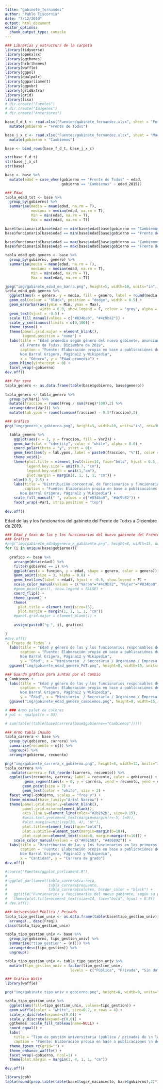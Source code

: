 ```yaml
---
title: "gabinete_fernandez"
author: "Pablo Tiscornia"
date: "7/12/2019"
output: html_document
editor_options: 
  chunk_output_type: console
---
```



```r
### Librerías y estructura de la carpeta
library(tidyverse)
library(openxlsx)
library(ggthemes)
library(hrbrthemes)
library(waffle)
library(ggpol)
library(qualpalr)
library(ggparliament)
library(ggpubr)
library(gridExtra)
library(grid)
library(lisa)
# dir.create("Fuentes")
# dir.create("Imágenes")
# dir.create("Anteriores")
```

```r
base_f_d_t <- read.xlsx("Fuentes/gabinete_fernandez.xlsx", sheet = "Fernandez_datos") %>% 
  mutate(gobierno = "Frente de Todxs")

base_j_x_c <- read.xlsx("Fuentes/gabinete_fernandez.xlsx", sheet = "Macri_datos") %>% 
  mutate(gobierno = "Cambiemos")

base <- bind_rows(base_f_d_t, base_j_x_c)

str(base_f_d_t)
str(base_j_x_c)
str(base)

base <- base %>% 
  mutate(edad = case_when(gobierno == "Frente de Todxs" ~ edad,
                          gobierno == "Cambiemos" ~ edad_2015))

```

```r
### Edad
tabla_edad_tot <- base %>% 
  group_by(gobierno) %>% 
  summarise(media = mean(edad, na.rm = T),
            mediana = median(edad, na.rm = T),
            Min = min(edad, na.rm = T),
            Max = max(edad, na.rm = T))

base$funcionario[base$edad == min(base$edad[base$gobierno == "Cambiemos"], na.rm = TRUE)]
base$funcionario[base$edad == min(base$edad[base$gobierno == "Frente de Todxs"], na.rm = TRUE)]

base$funcionario[base$edad == max(base$edad[base$gobierno == "Cambiemos"], na.rm = TRUE)]
base$funcionario[base$edad == max(base$edad[base$gobierno == "Frente de Todxs"], na.rm = TRUE)]

tabla_edad_gob_genero <- base %>% 
  group_by(gobierno, genero) %>% 
  summarise(media = mean(edad, na.rm = T),
            mediana = median(edad, na.rm = T),
            Min = min(edad, na.rm = T),
            Max = max(edad, na.rm = T))
```

```r
jpeg("img/gabinete_edad_en_barra.png", height=5, width=10, units="in", res=300)
tabla_edad_gob_genero %>% 
  ggplot(aes(x = genero, y = media, fill = genero, label = round(media,1))) +
  geom_col(colour = "black", position = "dodge", width = 0.5) +
  geom_errorbar(aes(ymin = Min, ymax = Max), 
                width = 0.3, show.legend = F, colour = "grey", alpha = 0.7) +
  geom_text(vjust = -0.5) +
  scale_fill_manual(values = c("#834ba0", "#4c9b82")) +
  scale_y_continuous(limits = c(0,100)) +
  theme_ipsum() +
  theme(panel.grid.major = element_blank(),
        legend.position = "none") +
  labs(title = "Edad promedio según género del nuevo gabinete, anunciado por 
       el Frente de Todxs. Diciembre de 2019",
       caption = "Fuente: Elaboración propia en base a publicaciónes de Maia Jastreblansky,
       Noe Barral Grigera, Página12 y Wikipedia",
       x = "Género", y = "Edad promedio") +
  geom_hline(yintercept = 0) +
  facet_wrap(~gobierno)
dev.off()
```

```r
### Por sexo
tabla_genero <- as.data.frame(table(base$gobierno, base$genero))
  
tabla_genero <- tabla_genero %>% 
  group_by(Var1) %>% 
  mutate(fraccion = round(Freq / sum(Freq)*100),2) %>% 
  arrange(desc(Var2)) %>%
  mutate(lab.ypos = round(cumsum(fraccion) - 0.5*fraccion),2)

### Gráfico
png("img/genero_x_gobierno.png", height=5, width=10, units="in", res=300)

  tabla_genero %>% 
    ggplot(aes(x = 2, y = fraccion, fill = Var2)) +
    geom_bar(stat = "identity", color = "white", alpha = 0.8) +
    coord_polar(theta = "y", start = 0)+
    geom_text(aes(y = lab.ypos, label = paste0(fraccion, "%")), color = "white")+
    theme_void()+
    theme(plot.title = element_text(size=14, face="bold", hjust = 0.5, vjust = 11),
          legend.key.size = unit(0.7, "cm"),
          legend.key.width = unit(1,"cm"),
          plot.margin = margin(1, 1, 1, 1, "cm")) +
    xlim(0.5, 2.5) +
    labs(title = "Distribución porcentual de funcionarios y funcionarias en los respectivos primeros \n gabinetes nacionales anunciados (diciembre de 2015 / 2019) por género",
         caption = "Fuente: Elaboración propia en base a publicaciónes de Maia Jastreblansky,
       Noe Barral Grigera, Página12 y Wikipedia") +
    scale_fill_manual(" ", values = c("#834ba0", "#4c9b82")) +
    facet_wrap(~Var1, strip.position = "top")
  
dev.off()
```


Edad de las y los funcionarios del gabinete del Frente de Todxs a Diciembre de 2019.

```r
### Edad y Sexo de las y los funcionarios del nuevo gabinete del Frente de Todxs.
### Gráfico
#png("img/gabinete_edadygenero_x_gabibente.png", height=8, width=15, units="in", res=300)
for (i in unique(base$gobierno)){
  
  grafico <- base %>% 
    arrange(desc(edad)) %>% 
    filter(gobierno == i) %>% 
    ggplot(aes(x = funcion, y = edad, shape = genero, color = genero)) +
    geom_point(size = 3, alpha = 0.8) +
    geom_text(aes(label = edad), hjust = -0.5, show.legend = F) +
    scale_color_manual(values = c("Varón"="#4c9b82", "Mujer"="#834ba0")) + 
    #geom_point(aes(), show.legend = FALSE) +
    coord_flip() +
    theme_ipsum() +
    theme(
      plot.title = element_text(size=15),
      plot.margin = margin(1, 1, 1, 1, "cm"))
    #panel.grid.major = element_blank()) +
    
    assign(paste0("g_", i), grafico) 
    
}
#dev.off() 
`g_Frente de Todxs` +
  labs(title = "Edad y género de las y los funcionarios responsables de \n cada ministerio / secretaría / empresa pública del Estado Argentino, \n para el primer gabinete anunciado por el Frente de Todxs (diciembre 2019)",
       caption = "Fuente: Elaboración propia en base a publicaciónes de Maia Jastreblansky, 
       Noe Barral Grigera, Página12 y Wikipedia",
       y = "Edad", x = "Ministerio  / Secretaría / Organismo / Empresa pública") +
  ggsave("img/gabinete_edad_genero_FdT.png", height=8, width=15, units="in", dpi = 300)

### Guardo gráfico para Juntos por el Cambio
g_Cambiemos +
  labs(title = "Edad y género de las y los funcionarios responsables de \n cada ministerio / secretaría / empresa pública del Estado Argentino, \n para el primer gabinete anunciado por Cambiemos (diciembre 2015)",
       caption = "Fuente: Elaboración propia en base a publicaciónes de Maia Jastreblansky, 
       Noe Barral Grigera, Página12 y Wikipedia",
       y = "Edad", x = "Ministerio  / Secretaría / Organismo / Empresa pública") +
  ggsave("img/gabinete_edad_genero_cambiemos.png", height=8, width=15, units="in", dpi = 300)

```

```r
# ### Armo palet de colores
# pal <- qualpal(n = 33)

# sum(table((table(base$carrera[base$gobierno=="Cambiemos"]))))

### Armo tabla insumo
tabla_carrera <- base %>% 
  group_by(gobierno, carrera) %>% 
  summarise(recuento = n()) %>% 
  ungroup() %>% 
  arrange(gobierno, recuento)

png("img/gabinete_carrera_x_gobierno.png", height=8, width=12, units="in", res=300)
tabla_carrera %>% 
   mutate(carrera = fct_reorder(carrera, recuento)) %>%
  ggplot(aes(recuento, carrera, label = recuento, color = gobierno)) +
         geom_segment(aes(x = 0, y = carrera, xend = recuento, yend = carrera), color = "grey50") +
        geom_point(size = 7) +
        geom_text(color = "white", size = 2) +
  facet_wrap(~gobierno, scales = "free_y") +
  theme_minimal(base_family="Arial Narrow") +
  theme(panel.grid.major.y=element_blank(),
        panel.grid.minor=element_blank(),
        axis.line.y=element_line(color="#2b2b2b", size=0.15),
        #axis.text.y=element_text(margin=margin(r=-5, l=0)),
        #plot.margin=unit(rep(30, 4), "pt"),
        plot.title=element_text(face="bold"),
        plot.subtitle=element_text(margin=margin(b=10)),
        plot.caption=element_text(size=8, margin=margin(t=10))) +
    scale_color_manual(values = c("#F9E583", "#4B6892")) +
  labs(title = "Distribución de las y los funcionarios en los primeros gabinetes \n anunciados por Cambiemos (dic-2015) y el Frente de Todxs (dic-2019), \n según carrera de grado de la cual egresaron",
       caption = "Fuente: Elaboración propia en base a publicaciónes de Maia Jastreblansky,
       Noe Barral Grigera, Página12 y Wikipedia",
       x = "Cantidad", y = "Carrera de grado")
dev.off()

#source("Fuentes/ggplot_parliament.R")
# 
# ggplot_parliament(tabla_carrera$carrera, 
#                   tabla_carrera$recuento, 
#                   tabla_carrera$colores, border_color = "black") +
#   ggtitle("Funcionarios y funcionarias del nuevo gabinete, según su profesión. Diciembre de 2019") + 
#   theme(plot.title=element_text(size=14, face="bold", hjust = 0.5))
# dev.off()
```



```r
### Universidad Pública / Privada
tabla_tipo_gestion_univ <- as.data.frame(table(base$tipo_gestion_univ)) %>% 
  arrange(., desc(Freq))
class(tabla_tipo_gestion_univ)

tabla_tipo_gestion_univ <- base %>% 
  group_by(gobierno, tipo_gestion_univ) %>% 
  summarise("tipo_gestion" = (n())) %>% 
  arrange(desc(tipo_gestion)) %>% 
  ungroup()

tabla_tipo_gestion_univ <- tabla_tipo_gestion_univ %>% 
  mutate(tipo_gestion_univ = factor(tipo_gestion_univ,
                              levels = c("Pública", "Privada", "Sin dato")))

### Gráfico Wafle
library(waffle)

png("img/gabinete_tipo_univ_x_gobierno.png", height=6, width=9, units="in", res=300)

tabla_tipo_gestion_univ %>% 
  ggplot(aes(fill=tipo_gestion_univ, values=tipo_gestion)) +
  geom_waffle(color = "white", size=0.7, n_rows = 4) +
  scale_x_discrete(expand=c(0,0)) +
  scale_y_discrete(expand=c(0,0)) +
  ggthemes::scale_fill_tableau(name=NULL) +
  coord_equal() +
  labs(
    title = "Tipo de gestión universitaria (pública / privada) de \n la que egresaron las y los funcionarios de los \n primeros gabientes, anunciados por los gobiernos \n de Cambiemos (dic-2015) y el \n Frente de Todxs (dic-2019)",
    caption = "Fuente: Elaboración propia en base a publicaciónes \n de Maia Jastreblansky, Noe Barral Grigera, Página12 y Wikipedia") +
  theme_ipsum_rc(grid="") +
  theme_enhance_waffle() +
  facet_wrap(~gobierno, ncol=1) +
  theme(plot.margin = margin(1, 4, 1, 1, "cm"))

dev.off()
```


```r
library(eph)
tabla(round(prop.table(table(base$lugar_nacimiento, base$gobierno),2)*100,1)

```

